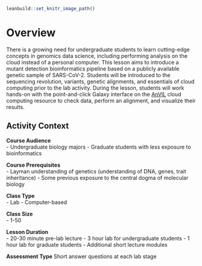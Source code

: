 
```r
leanbuild::set_knitr_image_path()
```

# Overview

There is a growing need for undergraduate students to learn cutting-edge concepts in genomics data science, including performing analysis on the cloud instead of a personal computer. This lesson aims to introduce a mutant detection bioinformatics pipeline based on a publicly available genetic sample of SARS-CoV-2. Students will be introduced to the sequencing revolution, variants, genetic alignments, and essentials of cloud computing prior to the lab activity. During the lesson, students will work hands-on with the point-and-click Galaxy interface on the [AnVIL](https://anvilproject.org/) cloud computing resource to check data, perform an alignment, and visualize their results.

## Activity Context

**Course Audience**  
- Undergraduate biology majors
- Graduate students with less exposure to bioinformatics

**Course Prerequisites**  
- Layman understanding of genetics (understanding of DNA, genes, trait inheritance)
- Some previous exposure to the central dogma of molecular biology

**Class Type**  
- Lab
- Computer-based

**Class Size**  
- 1-50

**Lesson Duration**  
- 20-30 minute pre-lab lecture 
- 3 hour lab for undergraduate students
- 1 hour lab for graduate students
- Additional short lecture modules

**Assessment Type**
Short answer questions at each lab stage

